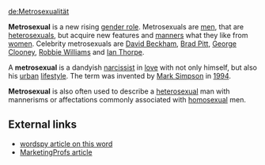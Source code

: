 [[de:Metrosexualität]]

'''Metrosexual''' is a new rising [[en:gender role|gender role]]. Metrosexuals are [[en:man|men]], that are [[en:heterosexual|heterosexual]]s, but acquire new features and [[en:manners|manners]] what they like from [[en:woman|women]]. Celebrity metrosexuals are [[en:David Beckham|David Beckham]], [[en:Brad Pitt|Brad Pitt]], [[en:George Clooney|George Clooney]], [[en:Robbie Williams|Robbie Williams]] and [[Ian Thorpe]].

A '''metrosexual''' is a dandyish [[en:narcissism|narcissist]] in [[en:love|love]] with not only himself, but also his [[en:urban|urban]] [[en:lifestyle|lifestyle]]. The term was invented by [[en:Mark Simpson|Mark Simpson]] in [[en:1994|1994]].

'''Metrosexual''' is also often used to describe a [[heterosexual]] man with mannerisms or affectations commonly associated with [[homosexual]] men.

== External links ==
* [http://www.wordspy.com/words/metrosexual.asp wordspy article on this word]
* [http://www.marketingprofs.com/3/mccasland9.asp MarketingProfs article]